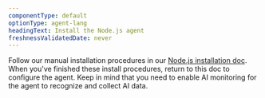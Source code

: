 ```yaml
---
componentType: default
optionType: agent-lang
headingText: Install the Node.js agent
freshnessValidatedDate: never
---
```


Follow our manual installation procedures in our [Node.js installation doc](/docs/apm/agents/nodejs-agent/installation-configuration/install-nodejs-agent). When you've finished these install procedures, return to this doc to configure the agent. Keep in mind that you need to enable AI monitoring for the agent to recognize and collect AI data.